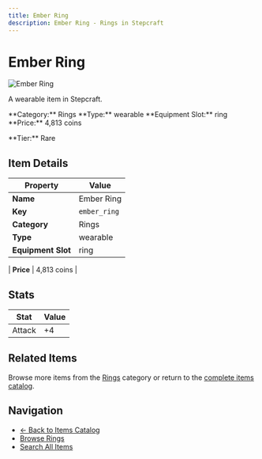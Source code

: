 ```yaml
---
title: Ember Ring
description: Ember Ring - Rings in Stepcraft
---
```


# Ember Ring

<div className="flex items-start gap-6 mb-8">
  <div className="flex-shrink-0">
    <img src="/assets/resources/trinketry/rings/ember_ring.png" alt="Ember Ring" className="w-24 h-24 border rounded-lg" />
  </div>
  <div className="flex-1">
    <div className="space-y-2">
      <p className="text-lg text-muted-foreground">A wearable item in Stepcraft.</p>
      <div className="flex flex-wrap gap-4 text-sm">
        <span className="px-2 py-1 bg-blue-100 dark:bg-blue-900 rounded-md">
          **Category:** Rings
        </span>
        <span className="px-2 py-1 bg-green-100 dark:bg-green-900 rounded-md">
          **Type:** wearable
        </span>
        <span className="px-2 py-1 bg-purple-100 dark:bg-purple-900 rounded-md">
          **Equipment Slot:** ring
        </span>
        <span className="px-2 py-1 bg-yellow-100 dark:bg-yellow-900 rounded-md">
          **Price:** 4,813 coins
        </span>
      </div>
      <p className="text-sm font-medium">**Tier:** Rare</p>
    </div>
  </div>
</div>

## Item Details

| Property | Value |
|----------|-------|
| **Name** | Ember Ring |
| **Key** | `ember_ring` |
| **Category** | Rings |
| **Type** | wearable |
| **Equipment Slot** | ring |

| **Price** | 4,813 coins |


## Stats

| Stat | Value |
|------|-------|
| Attack | +4 |

## Related Items

Browse more items from the [Rings](/items#rings) category or return to the [complete items catalog](/items).

## Navigation

- [← Back to Items Catalog](/items)
- [Browse Rings](/items#rings)
- [Search All Items](/items)
